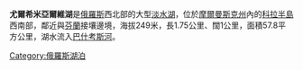 {{Infobox lake
 | lake_name = 尤爾希米亞爾維湖<br>''({{lang-fi| }} Jyrhämäjärvi<br>{{lang-ru|Юрхямяярви}})''
 | image_lake = 
 | caption_lake = 
 | image_bathymetry = 
 | caption_bathymetry = 
 | location = {{RUS}}[[摩爾曼斯克州|摩爾曼斯克州]]
 | coords = {{coord|66|42|22|N|29|51|32|E|type:waterbody_region:RU|display=inline,title}}
 | type = 
 | inflow = 
 | outflow = [[巴什考斯河_(卡累利阿共和國)|巴什考斯河]]
 | catchment = 
 | basin_countries = {{RUS}}
 | length = 1 km
 | width = 1.75 km
 | area = 
 | depth = 
 | max-depth = 
 | volume = 
 | residence_time = 
 | shore = 
 | elevation = 249 m
 | islands = 
 | cities = 
}}
'''尤爾希米亞爾維湖'''是[[俄羅斯|俄羅斯]]西北部的大型[[淡水湖|淡水湖]]，位於[[摩爾曼斯克州|摩爾曼斯克州]]內的[[科拉半島|科拉半島]]西南部，鄰近與[[芬蘭|芬蘭]]接壤邊境，海拔249米，長1.75公里、闊1公里，面積57.8平方公里，湖水流入[[巴什考斯河_(卡累利阿共和國)|巴什考斯河]]。

{{Russia-geo-stub}}

[[Category:俄羅斯湖泊|Category:俄羅斯湖泊]]